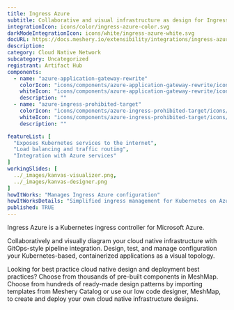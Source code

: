 ```yaml
---
title: Ingress Azure
subtitle: Collaborative and visual infrastructure as design for Ingress Azure
integrationIcon: icons/color/ingress-azure-color.svg
darkModeIntegrationIcon: icons/white/ingress-azure-white.svg
docURL: https://docs.meshery.io/extensibility/integrations/ingress-azure
description: 
category: Cloud Native Network
subcategory: Uncategorized
registrant: Artifact Hub
components:
  - name: "azure-application-gateway-rewrite"
    colorIcon: "icons/components/azure-application-gateway-rewrite/icons/color/azure-application-gateway-rewrite-color.svg"
    whiteIcon: "icons/components/azure-application-gateway-rewrite/icons/white/azure-application-gateway-rewrite-white.svg"
    description: ""
  - name: "azure-ingress-prohibited-target"
    colorIcon: "icons/components/azure-ingress-prohibited-target/icons/color/azure-ingress-prohibited-target-color.svg"
    whiteIcon: "icons/components/azure-ingress-prohibited-target/icons/white/azure-ingress-prohibited-target-white.svg"
    description: ""

featureList: [
  "Exposes Kubernetes services to the internet",
  "Load balancing and traffic routing",
  "Integration with Azure services"
]
workingSlides: [
  ../_images/kanvas-visualizer.png,
  ../_images/kanvas-designer.png
]
howItWorks: "Manages Ingress Azure configuration"
howItWorksDetails: "Simplified ingress management for Kubernetes on Azure"
published: TRUE
---
```

<p>
Ingress Azure is a Kubernetes ingress controller for Microsoft Azure.
</p>
<p>
    Collaboratively and visually diagram your cloud native infrastructure with GitOps-style pipeline integration. Design, test, and manage configuration your Kubernetes-based, containerized applications as a visual topology.
</p>
<p>
    Looking for best practice cloud native design and deployment best practices? Choose from thousands of pre-built components in MeshMap. Choose from hundreds of ready-made design patterns by importing templates from Meshery Catalog or use our low code designer, MeshMap, to create and deploy your own cloud native infrastructure designs.
</p>
